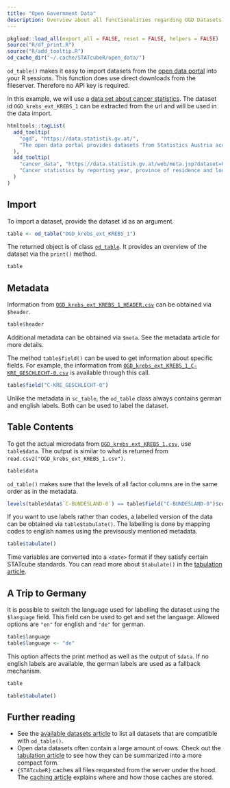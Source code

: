 ```yaml
---
title: "Open Government Data"
description: Overview about all functionalities regarding OGD Datasets
---
```


```r
pkgload::load_all(export_all = FALSE, reset = FALSE, helpers = FALSE) 
source("R/df_print.R")
source("R/add_tooltip.R")
od_cache_dir("~/.cache/STATcubeR/open_data/")
```

`od_table()` makes it easy to import datasets from the <u id='ogd'>open data portal</u> into your R sessions.
This function does use direct downloads from the fileserver.
Therefore no API key is required.

In this example, we will use a <u id='cancer_data'>data set about cancer statistics</u>.
The dataset id `OGD_krebs_ext_KREBS_1` can be extracted from the url and will be used in the data import.

```r
htmltools::tagList(
  add_tooltip(
    "ogd", "https://data.statistik.gv.at/",
    "The open data portal provides datasets from Statistics Austria according to open data guidelines"
  ),
  add_tooltip(
    "cancer_data", "https://data.statistik.gv.at/web/meta.jsp?dataset=OGD_krebs_ext_KREBS_1",
    "Cancer statistics by reporting year, province of residence and localisation of cancer"
  )
)
```

## Import

To import a dataset, provide the dataset id as an argument.

```r
table <- od_table("OGD_krebs_ext_KREBS_1")
```

The returned object is of class [`od_table`].
It provides an overview of the dataset via the `print()` method. 

```r
table
```

## Metadata

Information from [`OGD_krebs_ext_KREBS_1_HEADER.csv`] can be obtained via `$header`. 

```r
table$header
```

Additional metadata can be obtained via `$meta`.
See the metadata article for more details.

The method `table$field()` can be used to get information about specific fields.
For example, the information from [`OGD_krebs_ext_KREBS_1_C-KRE_GESCHLECHT-0.csv`] is available through this call.

```r
table$field("C-KRE_GESCHLECHT-0")
```

Unlike the metadata in `sc_table`, the `od_table` class always contains german and english labels.
Both can be used to label the dataset.

## Table Contents

To get the actual microdata from [`OGD_krebs_ext_KREBS_1.csv`], use `table$data`.
The output is similar to what is returned from `read.csv2("OGD_krebs_ext_KREBS_1.csv")`.

```r
table$data
```

`od_table()` makes sure that the levels of all factor columns are in the same order as in the metadata.

```r
levels(table$data$`C-BUNDESLAND-0`) == table$field("C-BUNDESLAND-0")$code
```

If you want to use labels rather than codes, a labelled version of the data can be obtained via `table$tabulate()`. 
The labelling is done by mapping codes to english names using the previsously mentioned metadata.

```r
table$tabulate()
```

Time variables are converted into a `<date>` format if they satisfy certain STATcube standards.
You can read more about `$tabulate()` in the [tabulation article].

## A Trip to Germany {#sauerkraut}

It is possible to switch the language used for labelling the dataset using the `$language` field.
This field can be used to get and set the language.
Allowed options are `"en"` for english and `"de"` for german.

```r
table$language
table$language <- "de"
```

This option affects the print method as well as the output of `$data`.
If no english labels are available, the german labels are used as a fallback mechanism.

```r
table
```

```r
table$tabulate()
```

## Further reading

* See the [available datasets article] to list all datasets that are compatible with `od_table()`.
* Open data datasets often contain a large amount of rows.
  Check out the [tabulation article] to see how they can be summarized into a more compact form.
* `{STATcubeR}` caches all files requested from the server under the hood.
  The [caching article] explains where and how those caches are stored.

[caching article]: od_resources.html
[available datasets article]: od_list.html
[tabulation article]: od_tabulate.html
[`od_table`]: ../reference/od_table_class.html
[`OGD_krebs_ext_KREBS_1.csv`]: https://data.statistik.gv.at/data/OGD_krebs_ext_KREBS_1.csv
[`OGD_krebs_ext_KREBS_1_HEADER.csv`]: https://data.statistik.gv.at/data/OGD_krebs_ext_KREBS_1_HEADER.csv
[`OGD_krebs_ext_KREBS_1_C-KRE_GESCHLECHT-0.csv`]: https://data.statistik.gv.at/data/OGD_krebs_ext_KREBS_1_C-KRE_GESCHLECHT-0.csv
